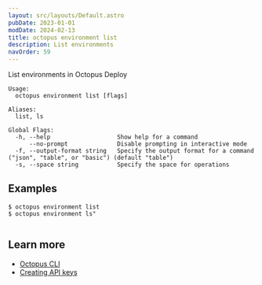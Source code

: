 ```yaml
---
layout: src/layouts/Default.astro
pubDate: 2023-01-01
modDate: 2024-02-13
title: octopus environment list
description: List environments
navOrder: 59
---
```


List environments in Octopus Deploy

```
Usage:
  octopus environment list [flags]

Aliases:
  list, ls

Global Flags:
  -h, --help                   Show help for a command
      --no-prompt              Disable prompting in interactive mode
  -f, --output-format string   Specify the output format for a command ("json", "table", or "basic") (default "table")
  -s, --space string           Specify the space for operations

```

## Examples

<SamplesInstance />

```
$ octopus environment list
$ octopus environment ls"


```

## Learn more

- [Octopus CLI](/docs/octopus-rest-api/cli)
- [Creating API keys](/docs/octopus-rest-api/how-to-create-an-api-key)